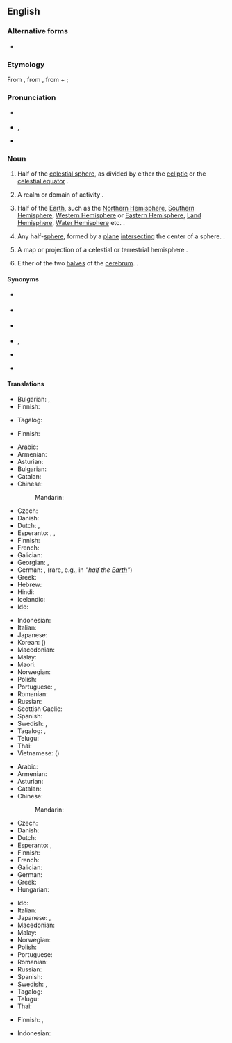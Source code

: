 {{also|hémisphère}}
{{wikipedia}}
==English==

===Alternative forms===
* {{l|en|hemisphære}} {{qualifier|archaic}}

===Etymology===
From {{etyl|la|en}} {{m|la|hemisphaerium}}, from {{etyl|grc|en}} {{m|grc|ἡμισφαίριον|}}, from {{m|grc|ἡμι-||half}} + {{m|grc|σφαῖρα||sphere}}; {{prefix|hemi|sphere|lang=en}}

===Pronunciation===
* {{a|RP}} {{IPA|/ˈhɛmɪsfɪə/|lang=en}}
* {{a|US}} {{enPR|hĕ'mĭsfîr}}, {{IPA|/ˈhɛmɪsfɪəɹ/|lang=en}}
* {{audio|en-us-hemisphere.ogg|Audio (US)|lang=en}}

===Noun===
{{en-noun}}

# {{lb|en|astronomy|astrology}} Half of the [[celestial sphere]], as divided by either the [[ecliptic]] or the [[celestial equator]] {{defdate|from 14th c.}}.
# {{lb|en|figuratively}} A realm or domain of activity {{defdate|1503}}.
# {{lb|en|geography}} Half of the [[Earth]], such as the [[Northern Hemisphere]], [[Southern Hemisphere]], [[Western Hemisphere]] or [[Eastern Hemisphere]], [[Land Hemisphere]], [[Water Hemisphere]] etc. {{defdate|1550s}}.
# {{lb|en|geometry}} Any half-[[sphere]], formed by a [[plane]] [[intersect]]ing the center of a sphere. {{defdate|1580s}}.
# {{lb|en|cartography}} A map or projection of a celestial or terrestrial hemisphere {{defdate|1706}}.
# {{lb|en|anatomy}} Either of the two [[halves]] of the [[cerebrum]]. {{defdate|1804}}.

====Synonyms====
* {{sense|astronomy: half of the celestial sphere}} {{l|en|celestial hemisphere}}
* {{sense|geography: half of the terrestrial sphere}} {{l|en|terrestrial hemisphere}}
* {{sense|figuratively: a domain of thought or action}} {{l|en|sphere}}
* {{sense|geometry: half of a sphere}} {{l|en|half-sphere}}, {{l|en|half sphere}}
* {{sense|anatomy: either of the two lobes of the cerebellum}} {{l|en|cerebral hemisphere}}
* {{sense|cartography: a map showing a projection of a hemisphere}} {{l|en|planisphere}}

====Translations====
{{trans-top|half of the celestial sphere}}
* Bulgarian: {{t+|bg|полусфера|f}}, {{t+|bg|полукълбо|n}}
* Finnish: {{t+|fi|puolipallo}}
{{trans-mid}}
* Tagalog: {{t|tl|hatimbulog}}
{{trans-bottom}}

{{trans-top|realm or domain of activity}}
* Finnish: {{t|fi|toimintapiiri}}
{{trans-mid}}
{{trans-bottom}}

{{trans-top|half of the Earth}}
* Arabic: {{t|ar|نِصْف كُرَة|m}}
* Armenian: {{t+|hy|կիսագունդ}}
* Asturian: {{t|ast|hemisferiu|m}}
* Bulgarian: {{t+|bg|полукълбо|n}}
* Catalan: {{t+|ca|hemisferi|m}}
* Chinese:
*: Mandarin: {{t+|cmn|半球|tr=bànqiú|sc=Hani}}
* Czech: {{t+|cs|polokoule|f}}
* Danish: {{t+|da|halvkugle}}
* Dutch: {{t+|nl|halfrond|n}}, {{t+|nl|hemisfeer|m}}
* Esperanto: {{t+|eo|duonsfero}}, {{t|eo|hemisfero}}, {{t|eo|duonglobo}}
* Finnish: {{t+|fi|pallonpuolisko}}
* French: {{t+|fr|hémisphère|f}}
* Galician: {{t+|gl|hemisferio|m}}
* Georgian: {{t|ka|ნახევარსფერო|sc=Geor}}, {{t|ka|ჰემისფერო}}
* German: {{t+|de|Hemisphäre|f}}, {{t+|de|Halbkugel|f}} (rare, e.g., in {{t|de|Erdhalbkugel|f}} ''"half the [[Earth]]"'')
* Greek: {{t+|el|ημισφαίριο|m}}
* Hebrew: {{t-needed|he}}
* Hindi: {{t+|hi|गोलार्ध|tr=gōlārdh}}
* Icelandic: {{t|is|hálfkúla|f}}
* Ido: {{t+|io|misfero}}
{{trans-mid}}
* Indonesian: {{t|id|belahan bumi}}
* Italian: {{t+|it|emisfero}}
* Japanese: {{t+|ja|半球|tr=はんきゅう, hankyū}}
* Korean: {{t+|ko|반구|tr=bangu}} ({{t+|ko|半球|sc=Hani}})
* Macedonian: {{t|mk|полутопка|f}}
* Malay: {{t|ms|hemisfera}}
* Maori: {{t|mi|tuakoi}}
* Norwegian: {{t+|no|halvkule}}
* Polish: {{t+|pl|półkula|f}}
* Portuguese: {{t+|pt|hemisfério|m}}, {{t+|pt|hemisfério|m}}
* Romanian: {{t+|ro|emisferă|f}}
* Russian: {{t+|ru|полуша́рие|n}}
* Scottish Gaelic: {{t|gd|leth-chruinne|m}}
* Spanish: {{t+|es|hemisferio|m}}
* Swedish: {{t|sv|halvklot|n}}, {{t+|sv|hemisfär|c}}
* Tagalog: {{t|tl|hating-daigdig}}, {{t|tl|hatimbulog}}
* Telugu: {{t|te|అర్ధగోళము|sc=Telu}}
* Thai: {{t+|th|ซีกโลก|tr=sêek lôhk}}
* Vietnamese: {{t+|vi|bán cầu}} ({{t|vi|半球|sc=Hani}})
{{trans-bottom}}

{{trans-top|any half-sphere}}
* Arabic: {{t|ar|نِصْف كُرَة|m}}
* Armenian: {{t+|hy|կիսագունդ}}
* Asturian: {{t|ast|hemisferiu|m}}
* Catalan: {{t+|ca|hemisferi|m}}
* Chinese:
*: Mandarin: {{t+|cmn|半球|tr=bànqiú|sc=Hani}}
* Czech: {{t+|cs|polokoule|f}}
* Danish: {{t+|da|halvkugle}}
* Dutch: {{t+|nl|hemisfeer|m}}
* Esperanto: {{t+|eo|duonsfero}}, {{t|eo|hemisfero}}
* Finnish: {{t+|fi|puolipallo}}
* French: {{t+|fr|hémisphère|m}}
* Galician: {{t+|gl|hemisferio|m}}
* German: {{t+|de|Halbkugel|f}}
* Greek: {{t+|el|ημισφαίριο}}
* Hungarian: {{t+|hu|félgömb}}
{{trans-mid}}
* Ido: {{t+|io|misfero}}
* Italian: {{t+|it|emisfero}}
* Japanese: {{t|ja|半球体|tr=はんきゅうたい, hankyūtai}}, {{t+|ja|半球|tr=はんきゅう, hankyū}}
* Macedonian: {{t|mk|полутопка|f}}
* Malay: {{t|ms|hemisfera}}
* Norwegian: {{t+|no|halvkule}}
* Polish: {{t+|pl|półkula|f}}
* Portuguese: {{t+|pt|hemisfério|m}}
* Romanian: {{t+|ro|emisferă|f}}
* Russian: {{t+|ru|полуша́рие|n}}
* Spanish: {{t+|es|hemisferio|m}}
* Swedish: {{t|sv|halvklot|c\n}}, {{t+|sv|hemisfär|c}}
* Tagalog: {{t|tl|hatimbulog}}
* Telugu: {{t|te|అర్ధగోళము|sc=Telu}}
* Thai: {{t+|th|ซีกโลก|tr=sêek lôhk}}
{{trans-bottom}}

{{trans-top|cartography: map or projection of a celestial or terrestrial hemisphere}}
* Finnish: {{t+|fi|pallonpuolisko}} {{qualifier|terrestrial}}, {{t+|fi|tähtitaivas}} {{qualifier|celestial}}
{{trans-mid}}
{{trans-bottom}}

{{trans-see|lobe of cerebrum|cerebral hemisphere}}

{{checktrans-top}}
* Indonesian: {{t+check|id|hemisfer}}
{{trans-mid}}
{{trans-bottom}}